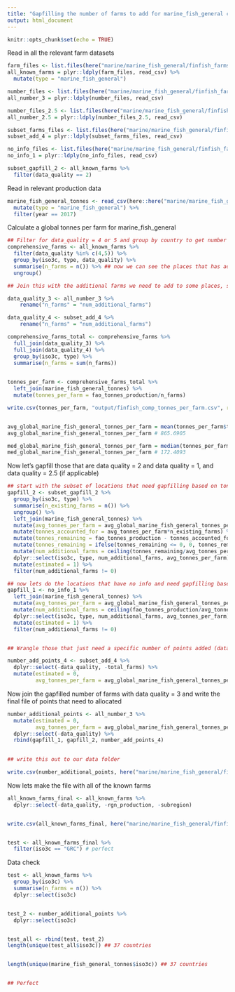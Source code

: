 ```yaml
---
title: "Gapfilling the number of farms to add for marine_fish_general countries based on tonnes of production"
output: html_document
---
```


```r
knitr::opts_chunk$set(echo = TRUE)
```

Read in all the relevant farm datasets 

```r

farm_files <- list.files(here("marine/marine_fish_general/finfish_farms/data/known_farm_sites_2_4_5"), full=TRUE)
all_known_farms = plyr::ldply(farm_files, read_csv) %>%
  mutate(type = "marine_fish_general")

number_files <- list.files(here("marine/marine_fish_general/finfish_farms/data/known_number_farms_3"), full=TRUE)
all_number_3 = plyr::ldply(number_files, read_csv)

number_files_2.5 <- list.files(here("marine/marine_fish_general/finfish_farms/data/known_subset_2.5"), full=TRUE)
all_number_2.5 = plyr::ldply(number_files_2.5, read_csv)

subset_farms_files <- list.files(here("marine/marine_fish_general/finfish_farms/data/subset_known_add_points_4"), full=TRUE)
subset_add_4 = plyr::ldply(subset_farms_files, read_csv)

no_info_files <- list.files(here("marine/marine_fish_general/finfish_farms/data/no_info_1"), full=TRUE)
no_info_1 = plyr::ldply(no_info_files, read_csv)

subset_gapfill_2 <- all_known_farms %>%
  filter(data_quality == 2)
```

Read in relevant production data
```r
marine_fish_general_tonnes <- read_csv(here::here("marine/marine_fish_general/finfish_farms/data/fao_mariculture_finfish.csv")) %>%
  mutate(type = "marine_fish_general") %>%
  filter(year == 2017)
```

Calculate a global tonnes per farm for marine_fish_general

```r
## Filter for data_quality = 4 or 5 and group by country to get number of farms
comprehensive_farms <- all_known_farms %>%
  filter(data_quality %in% c(4,5)) %>% 
  group_by(iso3c, type, data_quality) %>%
  summarise(n_farms = n()) %>% ## now we can see the places that has additional farms to add
  ungroup()

## Join this with the additional farms we need to add to some places, so we can calculate a comprehensive tonnes/farm for marine_fish_general 

data_quality_3 <- all_number_3 %>%
    rename("n_farms" = "num_additional_farms")

data_quality_4 <- subset_add_4 %>%
    rename("n_farms" = "num_additional_farms")

comprehensive_farms_total <- comprehensive_farms %>%
  full_join(data_quality_3) %>%
  full_join(data_quality_4) %>%
  group_by(iso3c, type) %>%
  summarise(n_farms = sum(n_farms))
  

tonnes_per_farm <- comprehensive_farms_total %>%
  left_join(marine_fish_general_tonnes) %>%
  mutate(tonnes_per_farm = fao_tonnes_production/n_farms)

write.csv(tonnes_per_farm, "output/finfish_comp_tonnes_per_farm.csv", row.names = FALSE)


avg_global_marine_fish_general_tonnes_per_farm = mean(tonnes_per_farm$tonnes_per_farm)
avg_global_marine_fish_general_tonnes_per_farm # 865.6905

med_global_marine_fish_general_tonnes_per_farm = median(tonnes_per_farm$tonnes_per_farm)
med_global_marine_fish_general_tonnes_per_farm # 172.4093
```

Now let's gapfill those that are data quality = 2 and data quality = 1, and data quality = 2.5 (if applicable)

```r
## start with the subset of locations that need gapfilling based on tonnes/farm
gapfill_2 <- subset_gapfill_2 %>%
  group_by(iso3c, type) %>%
  summarise(n_existing_farms = n()) %>%
  ungroup() %>%
  left_join(marine_fish_general_tonnes) %>%
  mutate(avg_tonnes_per_farm = avg_global_marine_fish_general_tonnes_per_farm) %>%
  mutate(tonnes_accounted_for = avg_tonnes_per_farm*n_existing_farms) %>%
  mutate(tonnes_remaining = fao_tonnes_production - tonnes_accounted_for) %>%
  mutate(tonnes_remaining = ifelse(tonnes_remaining <= 0, 0, tonnes_remaining)) %>%
  mutate(num_additional_farms = ceiling(tonnes_remaining/avg_tonnes_per_farm)) %>%
  dplyr::select(iso3c, type, num_additional_farms, avg_tonnes_per_farm) %>%
  mutate(estimated = 1) %>%
  filter(num_additional_farms != 0)

## now lets do the locations that have no info and need gapfilling based on tonnes/farm
gapfill_1 <- no_info_1 %>%
  left_join(marine_fish_general_tonnes) %>%
  mutate(avg_tonnes_per_farm = avg_global_marine_fish_general_tonnes_per_farm) %>%
  mutate(num_additional_farms = ceiling(fao_tonnes_production/avg_tonnes_per_farm)) %>%
  dplyr::select(iso3c, type, num_additional_farms, avg_tonnes_per_farm) %>%
  mutate(estimated = 1) %>%
  filter(num_additional_farms != 0)


## Wrangle those that just need a specific number of points added (data_quality = 4)

number_add_points_4 <- subset_add_4 %>%
  dplyr::select(-data_quality, -total_farms) %>%
  mutate(estimated = 0, 
         avg_tonnes_per_farm = avg_global_marine_fish_general_tonnes_per_farm)

```

Now join the gapfilled number of farms with data quality = 3 and write the final file of points that need to allocated 

```r
number_additional_points <- all_number_3 %>%
  mutate(estimated = 0,
         avg_tonnes_per_farm = avg_global_marine_fish_general_tonnes_per_farm) %>%
  dplyr::select(-data_quality) %>%
  rbind(gapfill_1, gapfill_2, number_add_points_4)
  

## write this out to our data folder

write.csv(number_additional_points, here("marine/marine_fish_general/finfish_farms/output/marine_fish_general_points_to_add_final.csv"), row.names = FALSE)
```

Now lets make the file with all of the known farms 

```r
all_known_farms_final <- all_known_farms %>%
  dplyr::select(-data_quality, -rgn_production, -subregion)


write.csv(all_known_farms_final, here("marine/marine_fish_general/finfish_farms/output/all_known_finfish_farms_final.csv"), row.names = FALSE)


test <- all_known_farms_final %>%
  filter(iso3c == "GRC") # perfect
```



Data check 

```r
test <- all_known_farms %>%
  group_by(iso3c) %>%
  summarise(n_farms = n()) %>%
  dplyr::select(iso3c)


test_2 <- number_additional_points %>%
  dplyr::select(iso3c)


test_all <- rbind(test, test_2)
length(unique(test_all$iso3c)) ## 37 countries


length(unique(marine_fish_general_tonnes$iso3c)) ## 37 countries


## Perfect

```


